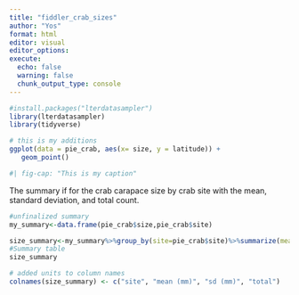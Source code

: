 ```yaml
---
title: "fiddler_crab_sizes"
author: "Yos"
format: html
editor: visual
editor_options: 
execute: 
  echo: false
  warning: false
  chunk_output_type: console
---
```


```r
#install.packages("lterdatasampler")
library(lterdatasampler)
library(tidyverse)
```

```r
# this is my additions
ggplot(data = pie_crab, aes(x= size, y = latitude)) +
   geom_point()

#| fig-cap: "This is my caption"
```

The summary if for the crab carapace size by crab site with the mean, standard deviation, and total count.

```r
#unfinalized summary
my_summary<-data.frame(pie_crab$size,pie_crab$site)

size_summary<-my_summary%>%group_by(site=pie_crab$site)%>%summarize(mean=round(mean(pie_crab$size),2),sd=sd(pie_crab$size),count=n())
#Summary table
size_summary
```

```r
# added units to column names
colnames(size_summary) <- c("site", "mean (mm)", "sd (mm)", "total")
```
